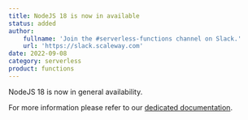```yaml
---
title: NodeJS 18 is now in available
status: added
author:
    fullname: 'Join the #serverless-functions channel on Slack.'
    url: 'https://slack.scaleway.com'
date: 2022-09-08
category: serverless
product: functions
---
```


NodeJS 18 is now in general availability. 


For more information please refer to our [dedicated documentation](/serverless-functions/reference-content/functions-runtimes/).
